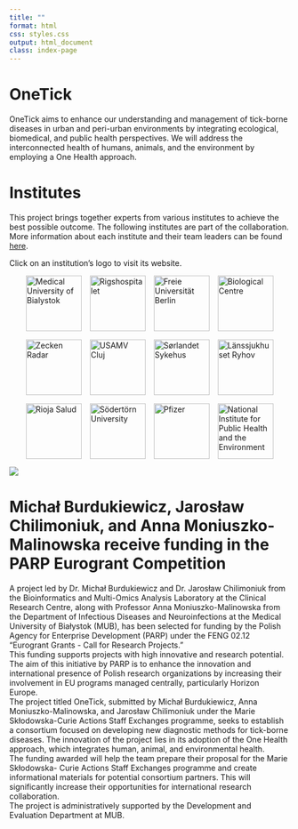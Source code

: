 ```yaml
---
title: ""
format: html
css: styles.css
output: html_document
class: index-page
---
```


::: hero-image
:::

<body class="index-page">

::: text-box
<h1>OneTick</h1>

<p>OneTick aims to enhance our understanding and management of tick-borne diseases in urban and peri-urban environments by integrating ecological, biomedical, and public health perspectives. We will address the interconnected health of humans, animals, and the environment by employing a One Health approach.</p>
:::


::: text-box
<h1>Institutes</h1>


<p> This project brings together experts from various institutes to achieve the best possible outcome. The following institutes are part of the collaboration. More information about each institute and their team leaders can be found [here](consortium.qmd).  

Click on an institution's logo to visit its website.
</p>

```{=html}
<!-- SPONSORS SECTION -->
<section id="sponsor-logos" class="sponsors">
  <a href="https://www.umb.edu.pl/en/" target="_blank" rel="noopener noreferrer" aria-label="Visit Medical University of Bialystok website">
    <img src="data/Logos/MUB.png" alt="Medical University of Bialystok" />
  </a>
  <a href="https://www.rigshospitalet.dk/english/Pages/default.aspx" target="_blank" rel="noopener noreferrer" aria-label="Visit Rigshospitalet website">
    <img src="data/Logos/RH.png" alt="Rigshospitalet" />
  </a>
  <a href="https://www.fu-berlin.de/" target="_blank" rel="noopener noreferrer" aria-label="Visit Freie Universität Berlin website">
    <img src="data/Logos/FUB.png" alt="Freie Universität Berlin" />
  </a>
  <a href="https://www.bc.cas.cz/" target="_blank" rel="noopener noreferrer" aria-label="Visit Biological Centre website">
    <img src="data/Logos/BC.png" alt="Biological Centre" />
  </a>
  </a>
  <a href="https://www.zecken-radar.de/" target="_blank" rel="noopener noreferrer" aria-label="Visit Zecken Radar website">
    <img src="data/Logos/ZR.png" alt="Zecken Radar" />
  </a>
  <a href="https://www.usamvcluj.ro/" target="_blank" rel="noopener noreferrer" aria-label="Visit USAMV Cluj website">
    <img src="data/Logos/USAMV.gif" alt="USAMV Cluj" />
  <a href="https://www.sshf.no/" target="_blank" rel="noopener noreferrer" aria-label="Visit Sørlandet Sykehus website">
    <img src="data/Logos/SoSy.png" alt="Sørlandet Sykehus" />
  </a>
  <a href="https://www.rjl.se/lanssjukhusetryhov" target="_blank" rel="noopener noreferrer" aria-label="Visit Länssjukhuset Ryhov website">
    <img src="data/Logos/LR.png" alt="Länssjukhuset Ryhov" />
  </a>
  <a href="https://www.riojasalud.es/" target="_blank" rel="noopener noreferrer" aria-label="Visit Rioja Salud website">
    <img src="data/Logos/RS.png" alt="Rioja Salud" />
  </a>
  </a>
  <a href="https://www.sh.se/english/sodertorn-university" target="_blank" rel="noopener noreferrer" aria-label="Visit Södertörn University website">
    <img src="data/Logos/Sö.png" alt="Södertörn University" />
  </a>
  </a>
  <a href="https://www.pfizer.at/" target="_blank" rel="noopener noreferrer" aria-label="Visit Pfizer website">
    <img src="data/Logos/PFE.png" alt="Pfizer" />
  </a>
  </a>
  <a href="https://www.rivm.nl/en" target="_blank" rel="noopener noreferrer" aria-label="Visit National Institute for Public Health and the Environment website">
    <img src="data/Logos/RIVM.png" alt="National Institute for Public Health and the Environment" />
  </a>
</section>

<style>
  /* General Styles */
  .sponsors {
    display: flex;
    justify-content: center;
    align-items: center;
    flex-wrap: wrap;
    gap: 15px; /* Space between sponsor images */
  }

  .sponsors img {
    height: 100px;
    transition: transform 0.3s ease; /* Smooth hover effect */
  }

  .sponsors a:hover img {
    transform: scale(1.05); /* Slight zoom-in on hover */
  }

  /* Media Query for smaller screens */
  @media (max-width: 600px) {
    .sponsors {
      justify-content: center;
      align-items: flex-start;
      gap: 10px;
    }
  }
  
  @media (max-width: 600px) {
  .sponsors img {
    height: auto;  /* Erhält das Seitenverhältnis */
    max-width: 80px; /* Begrenzt die Breite der Logos für kleine Bildschirme */
  }
}

</style>

```
:::

::: text-box
![](data/Logos/plakat.png)

<h1>Michał Burdukiewicz, Jarosław Chilimoniuk, and Anna Moniuszko-Malinowska receive
funding in the PARP Eurogrant Competition</h1>

<p>A project led by Dr. Michał Burdukiewicz and Dr. Jarosław Chilimoniuk from the
Bioinformatics and Multi-Omics Analysis Laboratory at the Clinical Research Centre, along
with Professor Anna Moniuszko-Malinowska from the Department of Infectious Diseases
and Neuroinfections at the Medical University of Białystok (MUB), has been selected for
funding by the Polish Agency for Enterprise Development (PARP) under the FENG 02.12
"Eurogrant Grants - Call for Research Projects."  
This funding supports projects with high innovative and research potential.  
The aim of this initiative by PARP is to enhance the innovation and international presence of
Polish research organizations by increasing their involvement in EU programs managed
centrally, particularly Horizon Europe.  
The project titled OneTick, submitted by Michał Burdukiewicz, Anna Moniuszko-Malinowska,
and Jarosław Chilimoniuk under the Marie Skłodowska-Curie Actions Staff Exchanges
programme, seeks to establish a consortium focused on developing new diagnostic methods
for tick-borne diseases. The innovation of the project lies in its adoption of the One Health
approach, which integrates human, animal, and environmental health.  
The funding awarded will help the team prepare their proposal for the Marie Skłodowska-
Curie Actions Staff Exchanges programme and create informational materials for potential
consortium partners. This will significantly increase their opportunities for international
research collaboration.  
The project is administratively supported by the Development and Evaluation Department at
MUB.
</p>
:::

